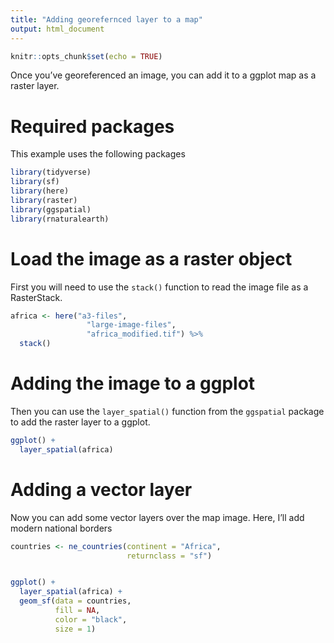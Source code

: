 ```yaml
---
title: "Adding georefernced layer to a map"
output: html_document
---
```


```r
knitr::opts_chunk$set(echo = TRUE)
```

Once you've georeferenced an image, you can add it to a ggplot map as a
raster layer.

# Required packages

This example uses the following packages

```r
library(tidyverse)
library(sf)
library(here)
library(raster)
library(ggspatial)
library(rnaturalearth)
```

# Load the image as a raster object

First you will need to use the `stack()` function to read the image file as a 
RasterStack.

```r
africa <- here("a3-files",
                 "large-image-files",
                 "africa_modified.tif") %>%
  stack()
```

# Adding the image to a ggplot

Then you can use the `layer_spatial()` function from the `ggspatial` package 
to add the raster layer to a ggplot.

```r
ggplot() +
  layer_spatial(africa)
```

# Adding a vector layer

Now you can add some vector layers over the map image. Here, I'll add modern 
national borders

```r
countries <- ne_countries(continent = "Africa",
                          returnclass = "sf") 


ggplot() +
  layer_spatial(africa) +
  geom_sf(data = countries,
          fill = NA,
          color = "black",
          size = 1)
```

